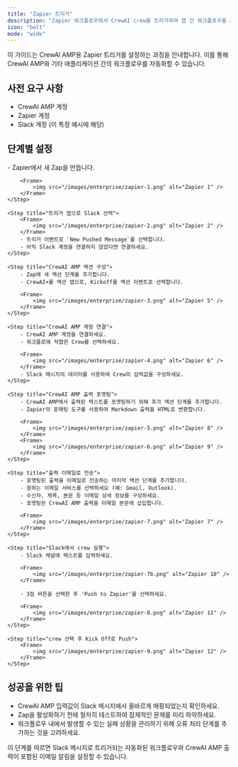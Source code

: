 ```yaml
---
title: "Zapier 트리거"
description: "Zapier 워크플로우에서 CrewAI crew를 트리거하여 앱 간 워크플로우를 자동화합니다"
icon: "bolt"
mode: "wide"
---
```


이 가이드는 CrewAI AMP용 Zapier 트리거를 설정하는 과정을 안내합니다. 이를 통해 CrewAI AMP와 기타 애플리케이션 간의 워크플로우를 자동화할 수 있습니다.

## 사전 요구 사항

- CrewAI AMP 계정
- Zapier 계정
- Slack 계정 (이 특정 예시에 해당)

## 단계별 설정

<Steps>
    <Step title="Slack 트리거 설정">
        - Zapier에서 새 Zap을 만듭니다.

        <Frame>
            <img src="/images/enterprise/zapier-1.png" alt="Zapier 1" />
        </Frame>
    </Step>

    <Step title="트리거 앱으로 Slack 선택">
        <Frame>
            <img src="/images/enterprise/zapier-2.png" alt="Zapier 2" />
        </Frame>
        - 트리거 이벤트로 `New Pushed Message`를 선택합니다.
        - 아직 Slack 계정을 연결하지 않았다면 연결하세요.
    </Step>

    <Step title="CrewAI AMP 액션 구성">
        - Zap에 새 액션 단계를 추가합니다.
        - CrewAI+를 액션 앱으로, Kickoff를 액션 이벤트로 선택합니다.

        <Frame>
            <img src="/images/enterprise/zapier-3.png" alt="Zapier 5" />
        </Frame>
    </Step>

    <Step title="CrewAI AMP 계정 연결">
        - CrewAI AMP 계정을 연결하세요.
        - 워크플로에 적합한 Crew를 선택하세요.

        <Frame>
            <img src="/images/enterprise/zapier-4.png" alt="Zapier 6" />
        </Frame>
        - Slack 메시지의 데이터를 사용하여 Crew의 입력값을 구성하세요.
    </Step>

    <Step title="CrewAI AMP 출력 포맷팅">
        - CrewAI AMP에서 출력된 텍스트를 포맷팅하기 위해 추가 액션 단계를 추가합니다.
        - Zapier의 포매팅 도구를 사용하여 Markdown 출력을 HTML로 변환합니다.

        <Frame>
            <img src="/images/enterprise/zapier-5.png" alt="Zapier 8" />
        </Frame>
        <Frame>
            <img src="/images/enterprise/zapier-6.png" alt="Zapier 9" />
        </Frame>
    </Step>

    <Step title="출력 이메일로 전송">
        - 포맷팅된 출력을 이메일로 전송하는 마지막 액션 단계를 추가합니다.
        - 원하는 이메일 서비스를 선택하세요 (예: Gmail, Outlook).
        - 수신자, 제목, 본문 등 이메일 상세 정보를 구성하세요.
        - 포맷팅된 CrewAI AMP 출력을 이메일 본문에 삽입합니다.

        <Frame>
            <img src="/images/enterprise/zapier-7.png" alt="Zapier 7" />
        </Frame>
    </Step>

    <Step title="Slack에서 crew 실행">
        - Slack 채널에 텍스트를 입력하세요.

        <Frame>
            <img src="/images/enterprise/zapier-7b.png" alt="Zapier 10" />
        </Frame>

        - 3점 버튼을 선택한 후 'Push to Zapier'를 선택하세요.

        <Frame>
            <img src="/images/enterprise/zapier-8.png" alt="Zapier 11" />
        </Frame>
    </Step>

    <Step title="crew 선택 후 Kick Off로 Push">
        <Frame>
            <img src="/images/enterprise/zapier-9.png" alt="Zapier 12" />
        </Frame>
    </Step>
</Steps>

## 성공을 위한 팁

- CrewAI AMP 입력값이 Slack 메시지에서 올바르게 매핑되었는지 확인하세요.
- Zap을 활성화하기 전에 철저히 테스트하여 잠재적인 문제를 미리 파악하세요.
- 워크플로우 내에서 발생할 수 있는 실패 상황을 관리하기 위해 오류 처리 단계를 추가하는 것을 고려하세요.

이 단계를 따르면 Slack 메시지로 트리거되는 자동화된 워크플로우와 CrewAI AMP 출력이 포함된 이메일 알림을 설정할 수 있습니다.
